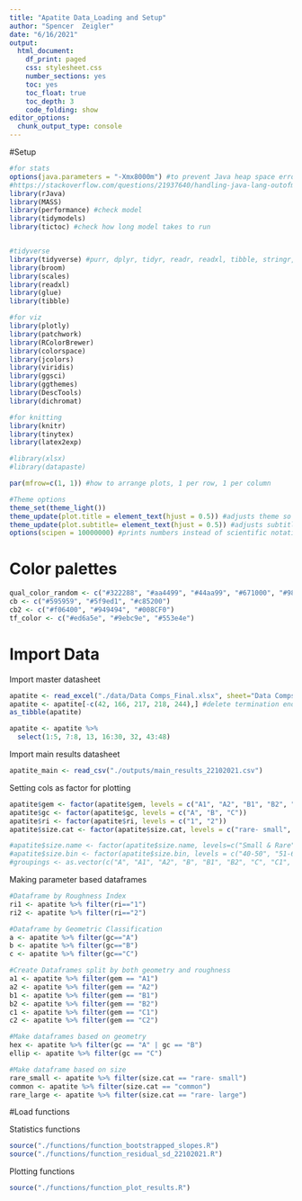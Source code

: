 ```yaml
---
title: "Apatite Data_Loading and Setup"
author: "Spencer  Zeigler"
date: "6/16/2021"
output:
  html_document: 
    df_print: paged
    css: stylesheet.css
    number_sections: yes
    toc: yes
    toc_float: true
    toc_depth: 3
    code_folding: show
editor_options:
  chunk_output_type: console
---
```


#Setup
```r
#for stats
options(java.parameters = "-Xmx8000m") #to prevent Java heap space error. set to full RAM of this computer (8gB) 
#https://stackoverflow.com/questions/21937640/handling-java-lang-outofmemoryerror-when-writing-to-excel-from-r
library(rJava) 
library(MASS) 
library(performance) #check model
library(tidymodels)
library(tictoc) #check how long model takes to run


#tidyverse
library(tidyverse) #purr, dplyr, tidyr, readr, readxl, tibble, stringr, forcats, ggplot2
library(broom)
library(scales) 
library(readxl) 
library(glue)
library(tibble)

#for viz
library(plotly)
library(patchwork)
library(RColorBrewer)
library(colorspace)
library(jcolors)
library(viridis)
library(ggsci)
library(ggthemes)
library(DescTools)
library(dichromat)

#for knitting
library(knitr)
library(tinytex)
library(latex2exp) 

#library(xlsx) 
#library(datapaste)

par(mfrow=c(1, 1)) #how to arrange plots, 1 per row, 1 per column

#Theme options
theme_set(theme_light())
theme_update(plot.title = element_text(hjust = 0.5)) #adjusts theme so that all titles are centered
theme_update(plot.subtitle= element_text(hjust = 0.5)) #adjusts subtitle so they are all centered
options(scipen = 10000000) #prints numbers instead of scientific notation
```

# Color palettes 
```r
qual_color_random <- c("#322288", "#aa4499", "#44aa99", "#671000", "#989934", "#6599cc", "#aa4466", "#ddcc77", "#000000")
cb <- c("#595959", "#5f9ed1", "#c85200")
cb2 <- c("#f06400", "#949494", "#008CF0")
tf_color <- c("#ed6a5e", "#9ebc9e", "#553e4e")
```

# Import Data
Import master datasheet
```r
apatite <- read_excel("./data/Data Comps_Final.xlsx", sheet="Data Comps") 
apatite <- apatite[-c(42, 166, 217, 218, 244),] #delete termination end grains
as_tibble(apatite)

apatite <- apatite %>%
  select(1:5, 7:8, 13, 16:30, 32, 43:48)
```

Import main results datasheet
```r
apatite_main <- read_csv("./outputs/main_results_22102021.csv")
```


Setting cols as factor for plotting
```r
apatite$gem <- factor(apatite$gem, levels = c("A1", "A2", "B1", "B2", "C1", "C2"))
apatite$gc <- factor(apatite$gc, levels = c("A", "B", "C"))
apatite$ri <- factor(apatite$ri, levels = c("1", "2"))
apatite$size.cat <- factor(apatite$size.cat, levels = c("rare- small", "common",  "rare- large"))

#apatite$size.name <- factor(apatite$size.name, levels=c("Small & Rare","Small & Common","Typical & Common", "Large & Common", "Large & Rare"))
#apatite$size.bin <- factor(apatite$size.bin, levels = c("40-50", "51-60", "61-70", "71-80", "81-90", "91-100", "101-110", "111-120", "121-130", "131-140", "141-150", "151-160", "161-170"))
#groupings <- as.vector(c("A", "A1", "A2", "B", "B1", "B2", "C", "C1", "C2", "hexagonal", "ellipsoid", "1", "2", "term0", "term1", "term2", "rare- small", "common", "rare- large"), mode = "character")
```

Making parameter based dataframes
```r
#Dataframe by Roughness Index 
ri1 <- apatite %>% filter(ri=="1")
ri2 <- apatite %>% filter(ri=="2")

#Dataframe by Geometric Classification
a <- apatite %>% filter(gc=="A") 
b <- apatite %>% filter(gc=="B") 
c <- apatite %>% filter(gc=="C") 

#Create Dataframes split by both geometry and roughness 
a1 <- apatite %>% filter(gem == "A1") 
a2 <- apatite %>% filter(gem == "A2")
b1 <- apatite %>% filter(gem == "B1") 
b2 <- apatite %>% filter(gem == "B2")
c1 <- apatite %>% filter(gem == "C1") 
c2 <- apatite %>% filter(gem == "C2")

#Make dataframes based on geometry 
hex <- apatite %>% filter(gc == "A" | gc == "B")
ellip <- apatite %>% filter(gc == "C")

#Make dataframe based on size
rare_small <- apatite %>% filter(size.cat == "rare- small")
common <- apatite %>% filter(size.cat == "common")
rare_large <- apatite %>% filter(size.cat == "rare- large")
```

#Load functions

Statistics functions
```r
source("./functions/function_bootstrapped_slopes.R")
source("./functions/function_residual_sd_22102021.R")
```

Plotting functions
```r

source("./functions/function_plot_results.R")
```






